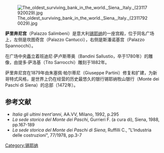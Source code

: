{{Coord|43|19|16.50|N|11|19|50.75|E|type:landmark_region:IT|display=title}}
[[File:The_oldest_surviving_bank_in_the_world._Siena,_Italy._(23117920029).jpg|thumb]]

'''萨里奔尼宫'''（Palazzo Salimbeni）是意大利[[锡耶纳|锡耶纳]]的一座宫殿，位于同名广场上，左侧是坎图奇宫（Palazzo Cantucci），右侧是斯潘诺基宫（Palazzo Spannocchi）。

在广场中央矗立着班迪尼·萨卢斯蒂奥（Bandini Sallustio，卒于1780年）的雕像，由提多·萨洛基（Tito Sarrocchi）雕刻于1882年。

萨里奔尼宫在1879年由朱塞佩·帕尔蒂尼（Giuseppe Partini）修复和扩建，为新哥特式风格，是世界上仍在经营的历史最悠久的银行锡耶纳牧山银行（Monte dei Paschi di Siena）的总部（1472年）。

== 参考文献 ==
* ''Italia gli ultimi trent'anni'', AA.VV, Milano, 1992, p.295
* ''La sede storica del Monte dei Paschi'', Gurrieri F. (a cura di), Siena, 1988, pp.167-189
* ''La sede storica del Monte dei Paschi di Siena'', Ruffilli C., "L'Industria delle costruzioni", 77/1978, pp.3-7 

[[Category:锡耶纳|Category:锡耶纳]]